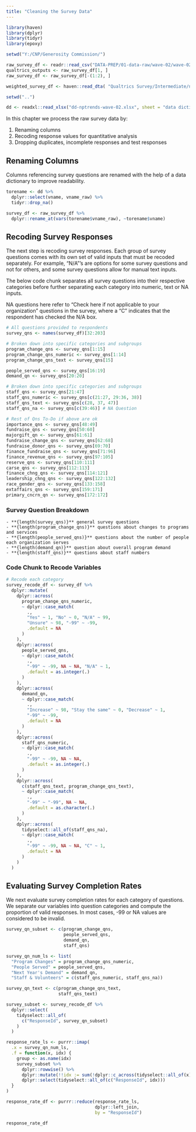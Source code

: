 ```yaml
---
title: "Cleaning the Survey Data"
---
```



```r
library(haven)
library(dplyr)
library(tidyr)
library(epoxy)

setwd("Y:/CNP/Generosity Commission/")

raw_survey_df <- readr::read_csv("DATA-PREP/01-data-raw/wave-02/wave-02-qualtrics-download-29mar23.csv")
qualtrics_outputs <- raw_survey_df[1, ]
raw_survey_df <- raw_survey_df[-(1:2), ]

weighted_survey_df <- haven::read_dta( "Qualtrics Survey/Intermediate/nptrends_year2_13jan23_with_y2_weight.dta" )

setwd("..")

dd <- readxl::read_xlsx("dd-nptrends-wave-02.xlsx", sheet = "data dictionary")
```

In this chapter we process the raw survey data by:

1.  Renaming columns
2.  Recoding response values for quantitative analysis
3.  Dropping duplicates, incomplete responses and test responses

## Renaming Columns

Columns referencing survey questions are renamed with the help of a data dictionary to improve readability.

```r
torename <- dd %>% 
  dplyr::select(vname, vname_raw) %>% 
  tidyr::drop_na()

survey_df <- raw_survey_df %>% 
  dplyr::rename_at(vars(torename$vname_raw), ~torename$vname)
```

## Recoding Survey Responses

The next step is recoding survey responses. Each group of survey questions comes with its own set of valid inputs that must be recoded separately. For example, "N/A"'s are options for some survey questions and not for others, and some survey questions allow for manual text inputs.

The below code chunk separates all survey questions into their respective categories before further separating each category into numeric, text or NA inputs.

NA questions here refer to "Check here if not applicable to your organization" questions in the survey, where a "C" indicates that the respondent has checked the N/A box.

```r
# All questions provided to respondents
survey_qns <- names(survey_df)[32:203]

# Broken down into specific categories and subgroups
program_change_qns <- survey_qns[1:15]
program_change_qns_numeric <- survey_qns[1:14]
program_change_qns_text <- survey_qns[15]

people_served_qns <- survey_qns[16:19]
demand_qn <- survey_qns[20:20]

# Broken down into specific categories and subgroups
staff_qns <- survey_qns[21:47]
staff_qns_numeric <- survey_qns[c(21:27, 29:36, 38)]
staff_qns_text <- survey_qns[c(28, 37, 47)]
staff_qns_na <- survey_qns[c(39:46)] # NA Question

# Rest of Qns To-Do if above are ok
importance_qns <- survey_qns[48:49]
fundraise_qns <- survey_qns[50:60]
majorgift_qn <- survey_qns[61:61]
fundraise_change_qns <- survey_qns[62:68]
fundraise_donor_qns <- survey_qns[69:70]
finance_fundraise_qns <- survey_qns[71:96]
finance_revenue_qns <- survey_qns[97:105]
reserve_qns <- survey_qns[110:111]
carse_qns <- survey_qns[112:113]
finance_chng_qns <- survey_qns[114:121]
leadership_chng_qns <- survey_qns[122:132]
race_gender_qns <- survey_qns[133:158]
extaffairs_qns <- survey_qns[159:171]
primary_cncrn_qn <- survey_qns[172:172]
```

### Survey Question Breakdown

```epoxy
- **{length(survey_qns)}** general survey questions
- **{length(program_change_qns)}** questions about changes to programs and services
- **{length(people_served_qns)}** questions about the number of people each organization serves
- **{length(demand_qn)}** question about overall program demand
- **{length(staff_qns)}** questions about staff numbers
```

### Code Chunk to Recode Variables

```r
# Recode each category
survey_recode_df <- survey_df %>% 
  dplyr::mutate(
    dplyr::across(
      program_change_qns_numeric,
      ~ dplyr::case_match(
        ., 
        "Yes" ~ 1, "No" ~ 0, "N/A" ~ 99, 
        "Unsure" ~ 98, "-99" ~ -99,
        .default = NA
      )
    ),
    dplyr::across(
      people_served_qns,
      ~ dplyr::case_match(
        .,
        "-99" ~ -99, NA ~ NA, "N/A" ~ 1,
        .default = as.integer(.)
      )
    ),
    dplyr::across(
      demand_qn,
      ~ dplyr::case_match(
        .,
        "Increase" ~ 98, "Stay the same" ~ 0, "Decrease" ~ 1,
        "-99" ~ -99,
        .default = NA
      )
    ),
    dplyr::across(
      staff_qns_numeric,
      ~ dplyr::case_match(
        .,
        "-99" ~ -99, NA ~ NA,
        .default = as.integer(.)
      )
    ),
    dplyr::across(
      c(staff_qns_text, program_change_qns_text),
      ~ dplyr::case_match(
        .,
        "-99" ~ "-99", NA ~ NA,
        .default = as.character(.)
      )
    ),
    dplyr::across(
      tidyselect::all_of(staff_qns_na),
      ~ dplyr::case_match(
        .,
        "-99" ~ -99, NA ~ NA, "C" ~ 1,
        .default = NA
      )
    )
  )
```

## Evaluating Survey Completion Rates

We next evaluate survey completion rates for each category of questions. We separate our variables into question categories and compute the proportion of valid responses. In most cases, -99 or NA values are considered to be invalid.

```r
survey_qn_subset <- c(program_change_qns, 
                      people_served_qns, 
                      demand_qn, 
                      staff_qns)

survey_qn_num_ls <- list(
  "Program Changes" = program_change_qns_numeric,
  "People Served" = people_served_qns,
  "Next Year's Demand" = demand_qn,
  "Staff & Volunteers" = c(staff_qns_numeric, staff_qns_na))

survey_qn_text <- c(program_change_qns_text,
                    staff_qns_text)

survey_subset <- survey_recode_df %>% 
  dplyr::select(
    tidyselect::all_of(
      c("ResponseId", survey_qn_subset)
    )
  )

response_rate_ls <- purrr::imap(
  .x = survey_qn_num_ls,
  .f = function(x, idx) {
    group <- as.name(idx)
    survey_subset %>%
      dplyr::rowwise() %>%
      dplyr::mutate(!!idx := sum(!dplyr::c_across(tidyselect::all_of(x)) %in% c(-99, NA)) / length(x)) %>%
      dplyr::select(tidyselect::all_of(c("ResponseId", idx)))
  }
)

response_rate_df <- purrr::reduce(response_rate_ls,
                                  dplyr::left_join,
                                  by = "ResponseId")

response_rate_df
```

